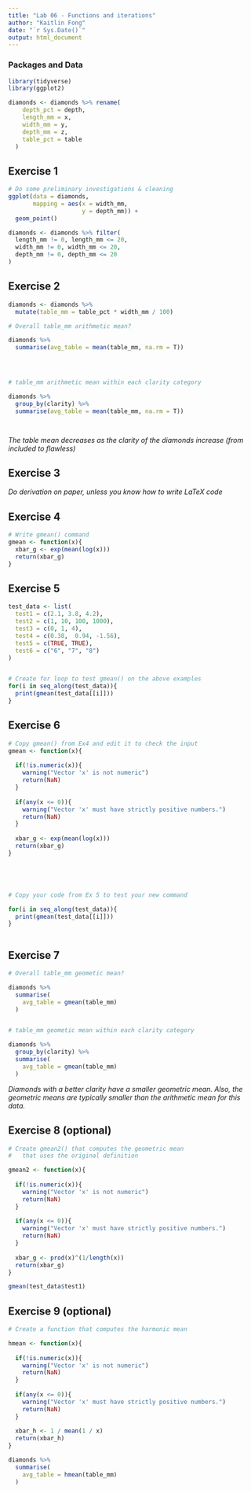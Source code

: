 ```yaml
---
title: "Lab 06 - Functions and iterations"
author: "Kaitlin Fong"
date: "`r Sys.Date()`"
output: html_document
---
```



### Packages and Data

```r
library(tidyverse) 
library(ggplot2)
```

```r
diamonds <- diamonds %>% rename(
    depth_pct = depth,
    length_mm = x,
    width_mm = y,
    depth_mm = z,
    table_pct = table
  )
```


## Exercise 1

```r
# Do some preliminary investigations & cleaning
ggplot(data = diamonds,
       mapping = aes(x = width_mm,
                     y = depth_mm)) +
  geom_point()

diamonds <- diamonds %>% filter(
  length_mm != 0, length_mm <= 20,
  width_mm != 0, width_mm <= 20,
  depth_mm != 0, depth_mm <= 20
)
```


## Exercise 2

```r

diamonds <- diamonds %>%
  mutate(table_mm = table_pct * width_mm / 100)

# Overall table_mm arithmetic mean?

diamonds %>%
  summarise(avg_table = mean(table_mm, na.rm = T))




# table_mm arithmetic mean within each clarity category

diamonds %>%
  group_by(clarity) %>%
  summarise(avg_table = mean(table_mm, na.rm = T))




```

_The table mean decreases as the clarity of the diamonds increase (from included to flawless)_

## Exercise 3

_Do derivation on paper, unless you know how to write LaTeX code_

## Exercise 4

```r
# Write gmean() command
gmean <- function(x){
  xbar_g <- exp(mean(log(x)))
  return(xbar_g)
}
```

## Exercise 5

```r

test_data <- list(
  test1 = c(2.1, 3.8, 4.2),
  test2 = c(1, 10, 100, 1000),
  test3 = c(0, 1, 4),
  test4 = c(0.38,  0.94, -1.56),
  test5 = c(TRUE, TRUE),
  test6 = c("6", "7", "8")
)


# Create for loop to test gmean() on the above examples
for(i in seq_along(test_data)){
  print(gmean(test_data[[i]]))
}
```


## Exercise 6

```r
# Copy gmean() from Ex4 and edit it to check the input
gmean <- function(x){
  
  if(!is.numeric(x)){
    warning("Vector 'x' is not numeric")
    return(NaN)
  }
    
  if(any(x <= 0)){
    warning("Vector 'x' must have strictly positive numbers.")
    return(NaN)
  }
  
  xbar_g <- exp(mean(log(x)))
  return(xbar_g)
}





# Copy your code from Ex 5 to test your new command

for(i in seq_along(test_data)){
  print(gmean(test_data[[i]]))
}



```


## Exercise 7

```r
# Overall table_mm geometic mean?

diamonds %>% 
  summarise(
    avg_table = gmean(table_mm)
  )


# table_mm geometic mean within each clarity category

diamonds %>% 
  group_by(clarity) %>%
  summarise(
    avg_table = gmean(table_mm)
  )

```

_Diamonds with a better clarity have a smaller geometric mean. Also, the geometric means are typically smaller than the arithmetic mean for this data._


## Exercise 8 (optional)

```r
# Create gmean2() that computes the geometric mean 
#   that uses the original definition

gmean2 <- function(x){
  
  if(!is.numeric(x)){
    warning("Vector 'x' is not numeric")
    return(NaN)
  }
    
  if(any(x <= 0)){
    warning("Vector 'x' must have strictly positive numbers.")
    return(NaN)
  }
  
  xbar_g <- prod(x)^(1/length(x))
  return(xbar_g)
}

gmean(test_data$test1)

```


## Exercise 9 (optional)

```r
# Create a function that computes the harmonic mean

hmean <- function(x){
  
  if(!is.numeric(x)){
    warning("Vector 'x' is not numeric")
    return(NaN)
  }
    
  if(any(x <= 0)){
    warning("Vector 'x' must have strictly positive numbers.")
    return(NaN)
  }
  
  xbar_h <- 1 / mean(1 / x)
  return(xbar_h)
}

diamonds %>% 
  summarise(
    avg_table = hmean(table_mm)
  )

```
